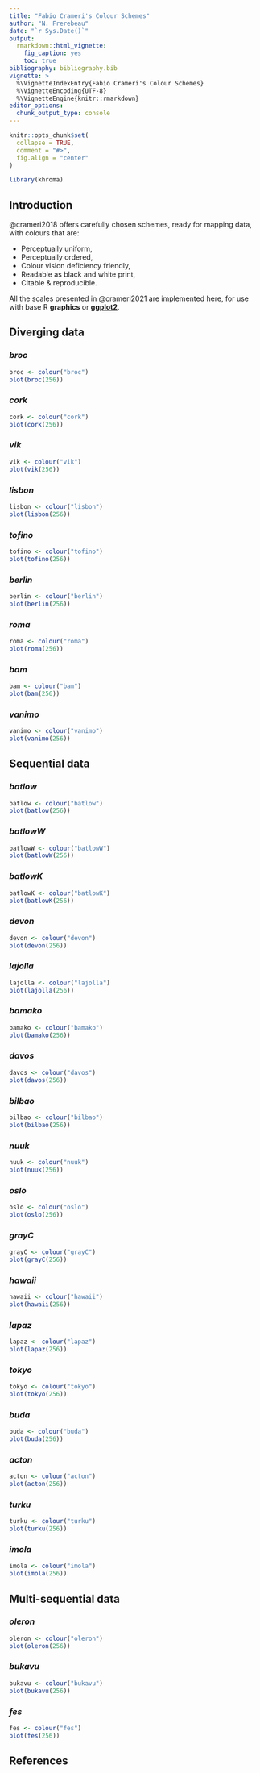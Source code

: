 ```yaml
---
title: "Fabio Crameri's Colour Schemes"
author: "N. Frerebeau"
date: "`r Sys.Date()`"
output:
  rmarkdown::html_vignette:
    fig_caption: yes
    toc: true
bibliography: bibliography.bib
vignette: >
  %\VignetteIndexEntry{Fabio Crameri's Colour Schemes}
  %\VignetteEncoding{UTF-8}
  %\VignetteEngine{knitr::rmarkdown}
editor_options:
  chunk_output_type: console
---
```


```r
knitr::opts_chunk$set(
  collapse = TRUE,
  comment = "#>",
  fig.align = "center"
)
```

```r
library(khroma)
```

## Introduction
@crameri2018 offers carefully chosen schemes, ready for mapping data, with colours that are:

* Perceptually uniform,
* Perceptually ordered,
* Colour vision deficiency friendly,
* Readable as black and white print,
* Citable & reproducible.

All the scales presented in @crameri2021 are implemented here, for use with base R **graphics** or [**ggplot2**](https://ggplot2.tidyverse.org/).

## Diverging data

### *broc*
```r
broc <- colour("broc")
plot(broc(256))
```

### *cork*
```r
cork <- colour("cork")
plot(cork(256))
```

### *vik*
```r
vik <- colour("vik")
plot(vik(256))
```

### *lisbon*
```r
lisbon <- colour("lisbon")
plot(lisbon(256))
```

### *tofino*
```r
tofino <- colour("tofino")
plot(tofino(256))
```

### *berlin*
```r
berlin <- colour("berlin")
plot(berlin(256))
```

### *roma*
```r
roma <- colour("roma")
plot(roma(256))
```

### *bam*
```r
bam <- colour("bam")
plot(bam(256))
```

### *vanimo*
```r
vanimo <- colour("vanimo")
plot(vanimo(256))
```

## Sequential data

### *batlow*
```r
batlow <- colour("batlow")
plot(batlow(256))
```

### *batlowW*
```r
batlowW <- colour("batlowW")
plot(batlowW(256))
```

### *batlowK*
```r
batlowK <- colour("batlowK")
plot(batlowK(256))
```

### *devon*
```r
devon <- colour("devon")
plot(devon(256))
```

### *lajolla*
```r
lajolla <- colour("lajolla")
plot(lajolla(256))
```

### *bamako*
```r
bamako <- colour("bamako")
plot(bamako(256))
```

### *davos*
```r
davos <- colour("davos")
plot(davos(256))
```

### *bilbao*
```r
bilbao <- colour("bilbao")
plot(bilbao(256))
```

### *nuuk*
```r
nuuk <- colour("nuuk")
plot(nuuk(256))
```

### *oslo*
```r
oslo <- colour("oslo")
plot(oslo(256))
```

### *grayC*
```r
grayC <- colour("grayC")
plot(grayC(256))
```

### *hawaii*
```r
hawaii <- colour("hawaii")
plot(hawaii(256))
```

### *lapaz*
```r
lapaz <- colour("lapaz")
plot(lapaz(256))
```

### *tokyo*
```r
tokyo <- colour("tokyo")
plot(tokyo(256))
```

### *buda*
```r
buda <- colour("buda")
plot(buda(256))
```

### *acton*
```r
acton <- colour("acton")
plot(acton(256))
```

### *turku*
```r
turku <- colour("turku")
plot(turku(256))
```

### *imola*
```r
imola <- colour("imola")
plot(imola(256))
```

## Multi-sequential data

### *oleron*
```r
oleron <- colour("oleron")
plot(oleron(256))
```

### *bukavu*
```r
bukavu <- colour("bukavu")
plot(bukavu(256))
```

### *fes*
```r
fes <- colour("fes")
plot(fes(256))
```

## References
